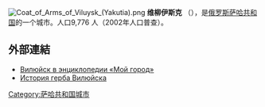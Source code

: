 [[File:Coat_of_Arms_of_Viluysk_(Yakutia).png|thumb]]
{{coord|format=dms|63|45|19|N|121|37|29|E|display=title}}  
'''维柳伊斯克''' （{{lang-ru|Вилю́йск}}），是[[俄罗斯|俄罗斯]][[萨哈共和国|萨哈共和国]]的一个城市。人口9,776 人（2002年人口普查）。

==外部連結==
* [http://www.mojgorod.ru/r_saha/vilujsk/index.html Вилюйск в энциклопедии «Мой город»] {{Wayback|url=http://www.mojgorod.ru/r_saha/vilujsk/index.html |date=20200103104201 }} {{ru}}
* [https://web.archive.org/web/20090322232630/http://heraldicum.narod.ru/russia/subjects/towns/viluj.htm История герба Вилюйска] {{ru icon}}

{{薩哈共和國行政區劃}}
{{萨哈共和国各区首府}}

[[Category:萨哈共和国城市|Category:萨哈共和国城市]]